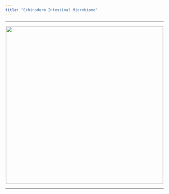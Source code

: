 ```yaml
---
title: "Echinoderm Intestinal Microbiome"
---
```

***
<center>
![](statics/images/img6.png){width=500px}

***

</center>